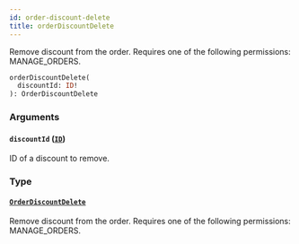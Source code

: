 ```yaml
---
id: order-discount-delete
title: orderDiscountDelete
---
```



Remove discount from the order. Requires one of the following permissions: MANAGE_ORDERS.

```graphql
orderDiscountDelete(
  discountId: ID!
): OrderDiscountDelete
```


### Arguments

#### `discountId` ([`ID`](../../../developer/api-reference/scalars/id))

ID of a discount to remove.


### Type

#### [`OrderDiscountDelete`](../../../developer/api-reference/objects/order-discount-delete) 

Remove discount from the order. Requires one of the following permissions: MANAGE_ORDERS.




